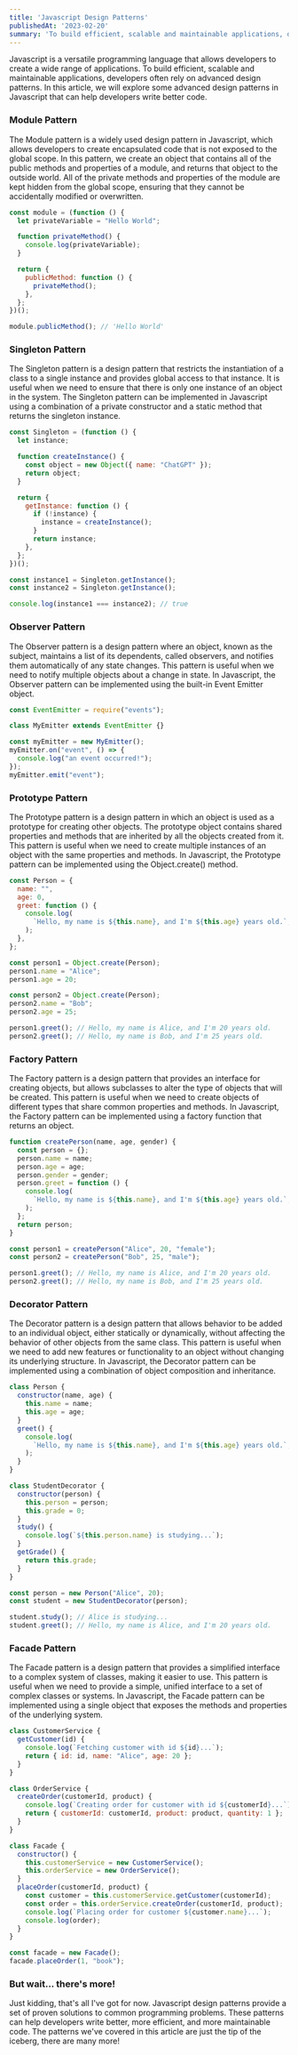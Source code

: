 ```yaml
---
title: 'Javascript Design Patterns'
publishedAt: '2023-02-20'
summary: 'To build efficient, scalable and maintainable applications, developers often rely on advanced design patterns. In this article, we will explore some advanced design patterns in Javascript that can help developers write better code.'
---
```


Javascript is a versatile programming language that allows developers to create a wide range of applications. To build efficient, scalable and maintainable applications, developers often rely on advanced design patterns. In this article, we will explore some advanced design patterns in Javascript that can help developers write better code.

### Module Pattern

The Module pattern is a widely used design pattern in Javascript, which allows developers to create encapsulated code that is not exposed to the global scope. In this pattern, we create an object that contains all of the public methods and properties of a module, and returns that object to the outside world. All of the private methods and properties of the module are kept hidden from the global scope, ensuring that they cannot be accidentally modified or overwritten.

```javascript
const module = (function () {
  let privateVariable = "Hello World";

  function privateMethod() {
    console.log(privateVariable);
  }

  return {
    publicMethod: function () {
      privateMethod();
    },
  };
})();

module.publicMethod(); // 'Hello World'
```

### Singleton Pattern

The Singleton pattern is a design pattern that restricts the instantiation of a class to a single instance and provides global access to that instance. It is useful when we need to ensure that there is only one instance of an object in the system. The Singleton pattern can be implemented in Javascript using a combination of a private constructor and a static method that returns the singleton instance.

```javascript
const Singleton = (function () {
  let instance;

  function createInstance() {
    const object = new Object({ name: "ChatGPT" });
    return object;
  }

  return {
    getInstance: function () {
      if (!instance) {
        instance = createInstance();
      }
      return instance;
    },
  };
})();

const instance1 = Singleton.getInstance();
const instance2 = Singleton.getInstance();

console.log(instance1 === instance2); // true
```

### Observer Pattern

The Observer pattern is a design pattern where an object, known as the subject, maintains a list of its dependents, called observers, and notifies them automatically of any state changes. This pattern is useful when we need to notify multiple objects about a change in state. In Javascript, the Observer pattern can be implemented using the built-in Event Emitter object.

```javascript
const EventEmitter = require("events");

class MyEmitter extends EventEmitter {}

const myEmitter = new MyEmitter();
myEmitter.on("event", () => {
  console.log("an event occurred!");
});
myEmitter.emit("event");
```

### Prototype Pattern

The Prototype pattern is a design pattern in which an object is used as a prototype for creating other objects. The prototype object contains shared properties and methods that are inherited by all the objects created from it. This pattern is useful when we need to create multiple instances of an object with the same properties and methods. In Javascript, the Prototype pattern can be implemented using the Object.create() method.

```javascript
const Person = {
  name: "",
  age: 0,
  greet: function () {
    console.log(
      `Hello, my name is ${this.name}, and I'm ${this.age} years old.`,
    );
  },
};

const person1 = Object.create(Person);
person1.name = "Alice";
person1.age = 20;

const person2 = Object.create(Person);
person2.name = "Bob";
person2.age = 25;

person1.greet(); // Hello, my name is Alice, and I'm 20 years old.
person2.greet(); // Hello, my name is Bob, and I'm 25 years old.
```

### Factory Pattern

The Factory pattern is a design pattern that provides an interface for creating objects, but allows subclasses to alter the type of objects that will be created. This pattern is useful when we need to create objects of different types that share common properties and methods. In Javascript, the Factory pattern can be implemented using a factory function that returns an object.

```javascript
function createPerson(name, age, gender) {
  const person = {};
  person.name = name;
  person.age = age;
  person.gender = gender;
  person.greet = function () {
    console.log(
      `Hello, my name is ${this.name}, and I'm ${this.age} years old.`,
    );
  };
  return person;
}

const person1 = createPerson("Alice", 20, "female");
const person2 = createPerson("Bob", 25, "male");

person1.greet(); // Hello, my name is Alice, and I'm 20 years old.
person2.greet(); // Hello, my name is Bob, and I'm 25 years old.
```

### Decorator Pattern

The Decorator pattern is a design pattern that allows behavior to be added to an individual object, either statically or dynamically, without affecting the behavior of other objects from the same class. This pattern is useful when we need to add new features or functionality to an object without changing its underlying structure. In Javascript, the Decorator pattern can be implemented using a combination of object composition and inheritance.

```javascript
class Person {
  constructor(name, age) {
    this.name = name;
    this.age = age;
  }
  greet() {
    console.log(
      `Hello, my name is ${this.name}, and I'm ${this.age} years old.`,
    );
  }
}

class StudentDecorator {
  constructor(person) {
    this.person = person;
    this.grade = 0;
  }
  study() {
    console.log(`${this.person.name} is studying...`);
  }
  getGrade() {
    return this.grade;
  }
}

const person = new Person("Alice", 20);
const student = new StudentDecorator(person);

student.study(); // Alice is studying...
student.greet(); // Hello, my name is Alice, and I'm 20 years old.
```

### Facade Pattern

The Facade pattern is a design pattern that provides a simplified interface to a complex system of classes, making it easier to use. This pattern is useful when we need to provide a simple, unified interface to a set of complex classes or systems. In Javascript, the Facade pattern can be implemented using a single object that exposes the methods and properties of the underlying system.

```javascript
class CustomerService {
  getCustomer(id) {
    console.log(`Fetching customer with id ${id}...`);
    return { id: id, name: "Alice", age: 20 };
  }
}

class OrderService {
  createOrder(customerId, product) {
    console.log(`Creating order for customer with id ${customerId}...`);
    return { customerId: customerId, product: product, quantity: 1 };
  }
}

class Facade {
  constructor() {
    this.customerService = new CustomerService();
    this.orderService = new OrderService();
  }
  placeOrder(customerId, product) {
    const customer = this.customerService.getCustomer(customerId);
    const order = this.orderService.createOrder(customerId, product);
    console.log(`Placing order for customer ${customer.name}...`);
    console.log(order);
  }
}

const facade = new Facade();
facade.placeOrder(1, "book");
```

### But wait... there's more!

Just kidding, that's all I've got for now. Javascript design patterns provide a set of proven solutions to common programming problems. These patterns can help developers write better, more efficient, and more maintainable code. The patterns we've covered in this article are just the tip of the iceberg, there are many more!
